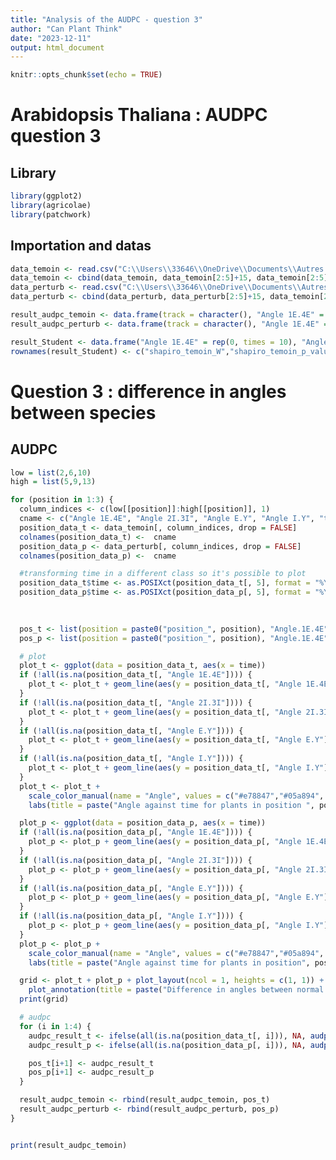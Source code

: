 ```yaml
---
title: "Analysis of the AUDPC - question 3"
author: "Can Plant Think"
date: "2023-12-11"
output: html_document
---
```


```r
knitr::opts_chunk$set(echo = TRUE)
```
# Arabidopsis Thaliana : AUDPC question 3

## Library

```r
library(ggplot2)
library(agricolae)
library(patchwork)
```

## Importation and datas
```r
data_temoin <- read.csv("C:\\Users\\33646\\OneDrive\\Documents\\Autres dossiers\\Sup Agro\\2ème année\\Recherche\\R\\ATS1P2_angles_result_training.csv", header = T, sep= ",")[17:21]
data_temoin <- cbind(data_temoin, data_temoin[2:5]+15, data_temoin[2:5]*1.05)
data_perturb <- read.csv("C:\\Users\\33646\\OneDrive\\Documents\\Autres dossiers\\Sup Agro\\2ème année\\Recherche\\R\\ATS1P2_angles_result_training.csv", header = T, sep= ",")[17:21]
data_perturb <- cbind(data_perturb, data_perturb[2:5]+15, data_temoin[2:5]*1.05)

result_audpc_temoin <- data.frame(track = character(), "Angle 1E.4E" = numeric(), "Angle 2I.3I" = numeric(), "Angle E.Y" = numeric(), "Angle I.Y" = numeric(), stringsAsFactors = FALSE)
result_audpc_perturb <- data.frame(track = character(), "Angle 1E.4E" = numeric(), "Angle 2I.3I" = numeric(), "Angle E.Y" = numeric(), "Angle I.Y" = numeric(), stringsAsFactors = FALSE)

result_Student <- data.frame("Angle 1E.4E" = rep(0, times = 10), "Angle 2I.3I" = rep(0, times = 10), "Angle E.Y" = rep(0, times = 10), "Angle I.Y" = rep(0, times = 10), stringsAsFactors = FALSE)
rownames(result_Student) <- c("shapiro_temoin_W","shapiro_temoin_p_value", "shapiro_perturb_W","shapiro_perturb_p_value", "variance_W", "variance_p_value", "student_t", "student_p_value", "student_interval_low", "student_interval_high")
```
# Question 3 : difference in angles between species

## AUDPC

```r
low = list(2,6,10)
high = list(5,9,13)

for (position in 1:3) {
  column_indices <- c(low[[position]]:high[[position]], 1)
  cname <- c("Angle 1E.4E", "Angle 2I.3I", "Angle E.Y", "Angle I.Y", "time")
  position_data_t <- data_temoin[, column_indices, drop = FALSE]
  colnames(position_data_t) <-  cname
  position_data_p <- data_perturb[, column_indices, drop = FALSE]
  colnames(position_data_p) <-  cname

  #transforming time in a different class so it's possible to plot
  position_data_t$time <- as.POSIXct(position_data_t[, 5], format = "%Y-%m-%d %H:%M:%S")
  position_data_p$time <- as.POSIXct(position_data_p[, 5], format = "%Y-%m-%d %H:%M:%S")

  
  
  pos_t <- list(position = paste0("position_", position), "Angle.1E.4E" = 0, "Angle.2I.3I" = 0, "Angle.E.Y" = 0, "Angle.I.Y" = 0)
  pos_p <- list(position = paste0("position_", position), "Angle.1E.4E" = 0, "Angle.2I.3I" = 0, "Angle.E.Y" = 0, "Angle.I.Y" = 0)

  # plot
  plot_t <- ggplot(data = position_data_t, aes(x = time))
  if (!all(is.na(position_data_t[, "Angle 1E.4E"]))) {
    plot_t <- plot_t + geom_line(aes(y = position_data_t[, "Angle 1E.4E"], color = "Angle 1E.4E"), size = 1)
  }
  if (!all(is.na(position_data_t[, "Angle 2I.3I"]))) {
    plot_t <- plot_t + geom_line(aes(y = position_data_t[, "Angle 2I.3I"], color = "Angle 2I.3I"), size = 1)
  }
  if (!all(is.na(position_data_t[, "Angle E.Y"]))) {
    plot_t <- plot_t + geom_line(aes(y = position_data_t[, "Angle E.Y"], color = "Angle E.Y"), size = 1)
  }
  if (!all(is.na(position_data_t[, "Angle I.Y"]))) {
    plot_t <- plot_t + geom_line(aes(y = position_data_t[, "Angle I.Y"], color = "Angle I.Y"), size = 1)
  }
  plot_t <- plot_t +
    scale_color_manual(name = "Angle", values = c("#e78847","#05a894", "#dda0dd", "#2a52be")) +
    labs(title = paste("Angle against time for plants in position ", position, "in normal conditions"), x = "Time", y ="Angle")

  plot_p <- ggplot(data = position_data_p, aes(x = time))
  if (!all(is.na(position_data_p[, "Angle 1E.4E"]))) {
    plot_p <- plot_p + geom_line(aes(y = position_data_p[, "Angle 1E.4E"], color = "Angle 1E.4E"), size = 1)
  }
  if (!all(is.na(position_data_p[, "Angle 2I.3I"]))) {
    plot_p <- plot_p + geom_line(aes(y = position_data_p[, "Angle 2I.3I"], color = "Angle 2I.3I"), size = 1)
  }
  if (!all(is.na(position_data_p[, "Angle E.Y"]))) {
    plot_p <- plot_p + geom_line(aes(y = position_data_p[, "Angle E.Y"], color = "Angle E.Y"), size = 1)
  }
  if (!all(is.na(position_data_p[, "Angle I.Y"]))) {
    plot_p <- plot_p + geom_line(aes(y = position_data_p[, "Angle I.Y"], color = "Angle I.Y"), size = 1)
  }
  plot_p <- plot_p +
    scale_color_manual(name = "Angle", values = c("#e78847","#05a894", "#dda0dd", "#2a52be")) +
    labs(title = paste("Angle against time for plants in position", position, "in changed conditions"), x = "Time", y = "Angle")

  grid <- plot_t + plot_p + plot_layout(ncol = 1, heights = c(1, 1)) +
    plot_annotation(title = paste("Difference in angles between normal and changed conditions in position", position))
  print(grid)

  # audpc
  for (i in 1:4) {
    audpc_result_t <- ifelse(all(is.na(position_data_t[, i])), NA, audpc(position_data_t[, i], position_data_t$time, type = "absolute"))
    audpc_result_p <- ifelse(all(is.na(position_data_p[, i])), NA, audpc(position_data_p[, i], position_data_p$time, type = "absolute"))

    pos_t[i+1] <- audpc_result_t
    pos_p[i+1] <- audpc_result_p
  }

  result_audpc_temoin <- rbind(result_audpc_temoin, pos_t)
  result_audpc_perturb <- rbind(result_audpc_perturb, pos_p)
}


print(result_audpc_temoin)
```